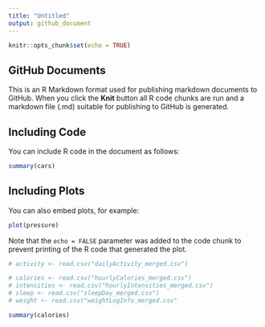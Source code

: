 ```yaml
---
title: "Untitled"
output: github_document
---
```


```r
knitr::opts_chunk$set(echo = TRUE)
```

## GitHub Documents

This is an R Markdown format used for publishing markdown documents to GitHub. When you click the **Knit** button all R code chunks are run and a markdown file (.md) suitable for publishing to GitHub is generated.

## Including Code

You can include R code in the document as follows:

```r
summary(cars)
```

## Including Plots

You can also embed plots, for example:

```r
plot(pressure)
```

Note that the `echo = FALSE` parameter was added to the code chunk to prevent printing of the R code that generated the plot.
```r
# activity <- read.csv("dailyActivity_merged.csv")
```

```r
# calories <- read.csv("hourlyCalories_merged.csv")
# intensities <- read.csv("hourlyIntensities_merged.csv")
# sleep <- read.csv("sleepDay_merged.csv")
# weight <- read.csv("weightLogInfo_merged.csv"
```
```r
summary(calories)
```

